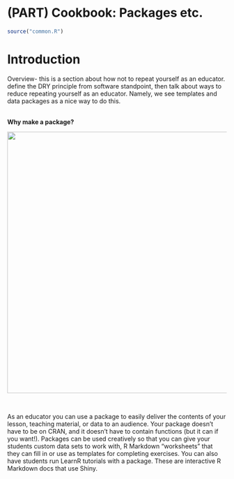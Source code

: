 # (PART) Cookbook: Packages etc. {-}

```r
source("common.R")
```

# Introduction {-#intro-dry}

Overview- this is a section about how not to repeat yourself as an educator. define the DRY principle from software standpoint, then talk about ways to reduce repeating yourself as an educator. Namely, we see templates and data packages as a nice way to do this.  

\
**Why make a package?**

<center>![](images/pkg/Box.jpg){width=600px}</center>

\

As an educator you can use a package to easily deliver the contents of your lesson, teaching material, or data to an audience. Your package doesn't have to be on CRAN, and it doesn't have to contain functions (but it can if you want!). Packages can be used creatively so that you can give your students custom data sets to work with, R Markdown "worksheets" that they can fill in or use as templates for completing exercises. You can also have students run LearnR tutorials with a package. These are interactive R Markdown docs that use Shiny.